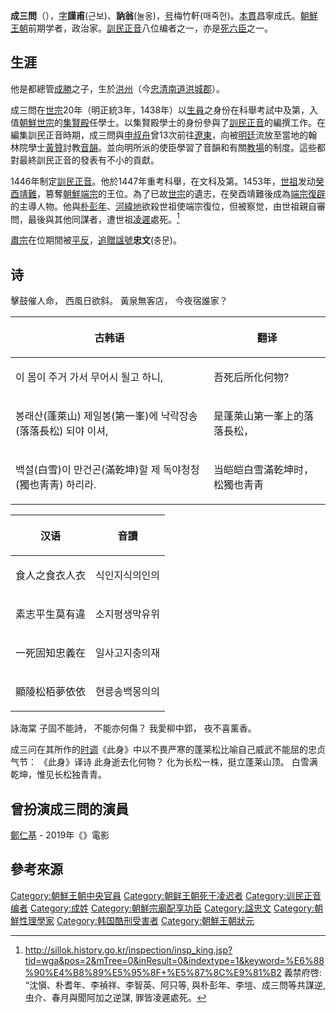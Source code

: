 {{Request translation|ko|time=2014-03-08}}
{{東亞男性歷史人物
|名稱 =成三問
|身份 =[[朝鮮王朝|朝鮮王朝]]前期学者，政治家
|國家 =朝鲜
|時代 =[[朝鮮王朝|朝鮮王朝]]前期
|主君 =
|屆數 =
|最高職務 =
|前任 = 
|繼任 = 
|圖片名稱 =Korea-Seong Sammun-Calligraphy-01.jpg
|圖片大小 =270px
|圖片說明 =成三問的筆跡
|氏 =
|姓 =
|名 =
|姓名 =
|字 =謹甫、訥翁
|號=梅竹軒|名乘 = <!--琉球士族用-->
|官職 =
|封爵 =
|封號 =
|位階 =
|御稱號 = <!--日本皇族之稱號-->
|宮號1 = <!--日本皇族之宮號-->
|宮號2 = <!--朝鮮王族之宮號-->
|封地 =
|神號 =
|尊號 =
|族裔 = 
|信仰 = 儒教（朱子性理学）|旗籍 = <!--清朝旗人專用-->
|氏族 =
|籍貫 =
|本貫 = 昌寧
|祖籍 =昌寧
|本籍 =
|出身地 =洪州
|府邸 =
|世系 = 
|初名 =
|乳名 = <!--日本、朝鮮、琉球以外人物用-->
|幼名 = <!--日本人用-->
|兒名 = <!--朝鮮人用-->
|童名 = <!--琉球人用-->
|小字 =
|別名 =
|法號 =
|院號 =
|其他名號 =
|出生日期 =1418年|出生地點 =忠清南道
|婚年 =
|逝世日期 =1456年

|逝世地點 =朝鲜漢城府
|廟號 =
|諡號 =忠文|墓葬 =
|祠廟 =
|父親 =[[成勝|成勝]]
|嫡母 =[[竹山朴氏|竹山朴氏]]
|母親 =
|繼父=
|繼母=
|養父=
|養母=
|猶父= <!--日本人用-->
|烏帽子親= <!--日本人、琉球人用-->
|元配 =
|正室 =
|妻 =申氏、金氏|繼室 =
|平妻 =
|側室 =
|元配之父 =
|元配之嫡母 =
|元配之母 =
|正室之父 =
|正室之嫡母 =
|正室之母 =
|妻之父 =
|妻之嫡母 =
|妻之母 =
|繼室之父 =
|繼室之嫡母 =
|繼室之母 =
|平妻之父 =
|平妻之嫡母 =
|平妻之母 =
|兄弟 =
|姊妹 =
|嫡兄弟 =
|嫡姊妹 =
|庶兄弟 =
|庶姊妹 =
|同胞兄弟 =
|同胞姊妹 =
|異母兄弟 =
|異母姊妹 =
|異父兄弟 =
|異父姊妹 =
|繼兄弟 =
|繼姊妹 =
|子 =
|女 =
|嫡子 =
|嫡女 =
|庶子 =
|庶女 =
|養子 =
|養女 =
|猶子 = <!--日本人用-->
|婿養子 = <!--日本人用-->
|烏帽子子 = <!--日本人用-->
|繼子 =
|繼女 =
|其他親屬 =
|出身 = 1438年，生員文科及第|功名 = 
|經歷 = 
|著作 =
|注釋 =
}}
{{Infobox Korean name
|img=
|imgwidth=200px
|caption=成三問畫像
|hangul=성삼문
|hanja=成三問
|rr=Seong Sammun 
|mr=Sŏng Sammun
}}
'''成三問'''（{{bd|1418年||1456年||catIdx=C成}}），[[表字|字]]'''謹甫'''(근보)、'''訥翁'''(눌옹)，[[号|号]]梅竹軒(매죽헌)。[[本貫|本貫]]昌寧成氏。[[朝鮮王朝|朝鮮王朝]]前期学者，政治家。[[訓民正音|訓民正音]]八位编者之一，亦是[[死六臣|死六臣]]之一。

==生涯==
他是都總管[[成勝|成勝]]之子，生於[[洪州|洪州]]（今[[忠清南道|忠清南道]][[洪城郡|洪城郡]]）。

成三問在[[朝鮮世宗|世宗]]20年（明正統3年，1438年）以[[生員|生員]]之身份在科舉考試中及第，入值[[朝鮮世宗|朝鮮世宗]]的[[集賢殿|集賢殿]]任學士。以集賢殿學士的身份參與了[[訓民正音|訓民正音]]的編撰工作。在編集訓民正音時期，成三問與[[申叔舟|申叔舟]]曾13次前往[[遼東|遼東]]，向被[[明朝|明廷]]流放至當地的翰林院學士[[黃贊|黃贊]]討教[[音韻|音韻]]。並向明所派的使臣學習了音韻和有關[[教場|教場]]的制度。這些都對最終訓民正音的發表有不小的貢獻。

1446年制定[[訓民正音|訓民正音]]。他於1447年重考科舉，在文科及第。1453年，[[朝鮮世祖|世祖]]发动[[癸酉靖難|癸酉靖難]]，篡奪[[朝鮮端宗|朝鮮端宗]]的王位。為了已故[[朝鮮世宗|世宗]]的遺志，在癸酉靖難後成為[[朝鮮端宗|端宗復辟]]的主導人物。他與[[朴彭年|朴彭年]]、[[河緯地|河緯地]]欲殺世祖使端宗復位，但被察觉，由世祖親自審問，最後與其他同謀者，遭世祖[[凌遲|凌遲]]處死。<ref>http://sillok.history.go.kr/inspection/insp_king.jsp?tid=wga&pos=2&mTree=0&inResult=0&indextype=1&keyword=%E6%88%90%E4%B8%89%E5%95%8F+%E5%87%8C%E9%81%B2 {{Wayback|url=http://sillok.history.go.kr/inspection/insp_king.jsp?tid=wga&pos=2&mTree=0&inResult=0&indextype=1&keyword=%E6%88%90%E4%B8%89%E5%95%8F+%E5%87%8C%E9%81%B2 |date=20210517221726 }} 義禁府啓: “沈愼、朴耆年、李禎祥、李智英、阿只等, 與朴彭年、李塏、成三問等共謀逆, 虫介、春月與聞阿加之逆謀, 罪皆凌遲處死。</ref>

[[朝鮮肅宗|肅宗]]在位期間被[[平反|平反]]，[[追贈|追贈]][[諡號|諡號]]'''忠文'''(충문)。

==诗==
<poem>
擊鼓催人命，
西風日欲斜。
黃泉無客店，
今夜宿誰家？
</poem>
{|class="wikitable"
!古韩语
!翻译
|-
|이 몸이 주거 가서 무어시 될고 하니,
|吾死后所化何物?
|-
|봉래산(蓬萊山) 제일봉(第一峯)에 낙락장송(落落長松) 되야 이셔,
|是蓬萊山第一峯上的落落長松，
|-
|백설(白雪)이 만건곤(滿乾坤)할 제 독야청청(獨也靑靑) 하리라.
|当皑皑白雪滿乾坤时，松獨也靑靑
|}

{|class="wikitable"
!汉语
!音讀
|-
|食人之食衣人衣
|식인지식의인의
|-
|素志平生莫有違
|소지평생막유위
|-
|一死固知忠義在
|일사고지충의재
|-
|顯陵松栢夢依依
|현릉송백몽의의
|}
<poem>
詠海棠
子固不能詩，
不能亦何傷？
我愛柳中郢，
夜不喜薰香。
</poem>

成三问在其所作的[[時調_(朝鮮)|时调]]《此身》中以不畏严寒的蓬莱松比喻自己威武不能屈的忠贞气节：{{r|通史|page=562}}
<poem>
《此身》译诗
此身逝去化何物？
化为长松一株，挺立蓬莱山顶。
白雪满乾坤，惟见长松独青青。
</poem>

== 曾扮演成三問的演員 ==
[[鄭仁基_(演員)|鄭仁基]] - 2019年《{{link-ko|戲子們：傳聞操縱團|광대들: 풍문조작단}}》電影

==參考來源==
{{Reflist|refs=
<ref name="通史">{{cite book |author=李岩|coauthors=徐建顺、池水涌、俞成云  |title=《朝鲜文学通史》|year=2010年9月 |publisher=社会科学文献出版社 |location=北京|ISBN=978-7-5097-1511-6}}</ref>
}}


{{死六臣與生六臣}}
[[Category:朝鮮王朝中央官員|Category:朝鮮王朝中央官員]]
[[Category:朝鲜王朝死于凌迟者|Category:朝鲜王朝死于凌迟者]]
[[Category:训民正音编者|Category:训民正音编者]]
[[Category:成姓|Category:成姓]]
[[Category:朝鮮宗廟配享功臣|Category:朝鮮宗廟配享功臣]]
[[Category:諡忠文|Category:諡忠文]]
[[Category:朝鮮性理學家|Category:朝鮮性理學家]]
[[Category:韩国酷刑受害者|Category:韩国酷刑受害者]]
[[Category:朝鮮王朝狀元|Category:朝鮮王朝狀元]]